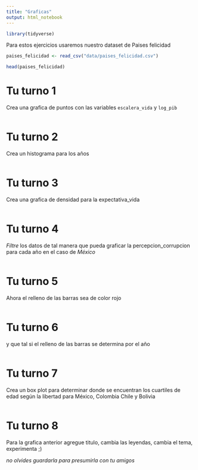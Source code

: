 ```yaml
---
title: "Graficas"
output: html_notebook
---
```


```r
library(tidyverse)
```


Para estos ejercicios usaremos nuestro dataset de Paises felicidad

```r

paises_felicidad <- read_csv("data/paises_felicidad.csv")
```



```r
head(paises_felicidad)
```



# Tu turno 1

Crea una grafica de puntos con las variables `escalera_vida` y `log_pib`

```r

```

# Tu turno 2

Crea un histograma para los años
```r

```


# Tu turno 3

Crea una grafica de densidad para la expectativa_vida
```r


```

# Tu turno 4

*Filtre* los datos de tal manera que pueda graficar la percepcion_corrupcion para cada año en el caso de *México*

```r


```

# Tu turno 5

Ahora el relleno de las barras sea de color rojo

```r

```

# Tu turno 6

y que tal si el relleno de las barras se determina por el año

```r

```

# Tu turno 7


Crea un box plot para determinar donde se encuentran los cuartiles de edad según la libertad para México, Colombia Chile y Bolivia

```r

```

# Tu turno 8

Para la grafica anterior agregue titulo, cambia las leyendas, cambia el tema,
experimenta ;)

*no olvides guardarla para presumirla con tu amigos*

```r
```
